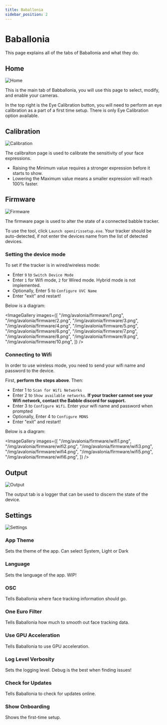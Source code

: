 ```yaml
---
title: Baballonia
sidebar_position: 2
---
```



# Baballonia

This page explains all of the tabs of Baballonia and what they do.

## Home

![Home](@site\static\img\avalonia\Home.png)

This is the main tab of Babballonia, you will use this page to select, modify, and enable your cameras. 

In the top right is the Eye Calibration button, you will need to perform an eye calibration as a part of a first time setup. There is only Eye Calibration option available.

## Calibration

![Calibration](@site\static\img\avalonia\Calibration.png)

The calibraiton page is used to calibrate the sensitivity of your face expressions.
- Raising the Minimum value requires a stronger expression before it starts to show.
- Lowering the Maximum value means a smaller expression will reach 100% faster.

## Firmware

![Firmware](@site\static\img\avalonia\Firmware.png)

The firmware page is used to alter the state of a connected babble tracker.

To use the tool, click `Launch openirissetup.exe`. Your tracker should be auto-detected, if not enter the devices name from the list of detected devices.

### Setting the device mode
To set if the tracker is in wired/wireless mode:
- Enter `9` to `Switch Device Mode`
- Enter `1` for Wifi mode, `2` for Wired mode. Hybrid mode is not implemented.
- Optionally, Enter 5 to `Configure UVC Name`
- Enter "exit" and restart!

Below is a diagram:

<ImageGallery images={[
  "/img/avalonia/firmware/1.png",
  "/img/avalonia/firmware/2.png",
  "/img/avalonia/firmware/3.png",
  "/img/avalonia/firmware/4.png",
  "/img/avalonia/firmware/5.png",
  "/img/avalonia/firmware/6.png",
  "/img/avalonia/firmware/7.png",
  "/img/avalonia/firmware/8.png",
  "/img/avalonia/firmware/9.png",
  "/img/avalonia/firmware/10.png",
]} />

### Connecting to Wifi
In order to use wireless mode, you need to send your wifi name and password to the device.

First, **perform the steps above**. Then:
- Enter 1 to `Scan for Wifi Networks `
- Enter 2 to `Show available networks`. **If your tracker cannot see your Wifi network, contact the Babble discord for support.**
- Enter 3 to `Configure Wifi`. Enter your wifi name and password when prompted
- Optionally, Enter 4 to `Configure MDNS`
- Enter "exit" and restart!

Below is a diagram:

<ImageGallery images={[
  "/img/avalonia/firmware/wifi1.png",
  "/img/avalonia/firmware/wifi2.png",
  "/img/avalonia/firmware/wifi3.png",
  "/img/avalonia/firmware/wifi4.png",
  "/img/avalonia/firmware/wifi5.png",
  "/img/avalonia/firmware/wifi6.png",
]} />

## Output

![Output](@site\static\img\avalonia\Output.png)

The output tab is a logger that can be used to discern the state of the device.

## Settings

![Settings](@site\static\img\avalonia\Settings.png)

### App Theme
Sets the theme of the app. Can select System, Light or Dark

### Language
Sets the language of the app. WIP!

### OSC
Tells Baballonia where face tracking information should go.

### One Euro Filter
Tells Baballonia how much to smooth out face tracking data.

### Use GPU Acceleration
Tells Baballonia to use GPU acceleration.

### Log Level Verbosity
Sets the logging level. Debug is the best when finding issues!

### Check for Updates
Tells Baballonia to check for updates online.

### Show Onboarding
Shows the first-time setup.
